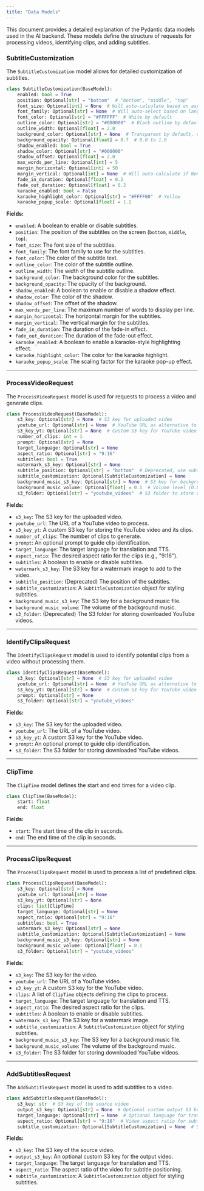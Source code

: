 ```yaml
---
title: "Data Models"
---
```


This document provides a detailed explanation of the Pydantic data models used in the AI backend. These models define the structure of requests for processing videos, identifying clips, and adding subtitles.

### SubtitleCustomization

The `SubtitleCustomization` model allows for detailed customization of subtitles.

```python
class SubtitleCustomization(BaseModel):
    enabled: bool = True
    position: Optional[str] = "bottom"  # "bottom", "middle", "top"
    font_size: Optional[int] = None  # Will auto-calculate based on aspect ratio if None
    font_family: Optional[str] = None  # Will auto-select based on language if None
    font_color: Optional[str] = "#FFFFFF"  # White by default
    outline_color: Optional[str] = "#000000"  # Black outline by default
    outline_width: Optional[float] = 2.0
    background_color: Optional[str] = None  # Transparent by default, use hex color for background
    background_opacity: Optional[float] = 0.7  # 0.0 to 1.0
    shadow_enabled: bool = True
    shadow_color: Optional[str] = "#000000"
    shadow_offset: Optional[float] = 2.0
    max_words_per_line: Optional[int] = 5
    margin_horizontal: Optional[int] = 50
    margin_vertical: Optional[int] = None  # Will auto-calculate if None
    fade_in_duration: Optional[float] = 0.2
    fade_out_duration: Optional[float] = 0.2
    karaoke_enabled: bool = False
    karaoke_highlight_color: Optional[str] = "#FFFF00"  # Yellow
    karaoke_popup_scale: Optional[float] = 1.2
```

**Fields:**
- `enabled`: A boolean to enable or disable subtitles.
- `position`: The position of the subtitles on the screen (`bottom`, `middle`, `top`).
- `font_size`: The font size of the subtitles.
- `font_family`: The font family to use for the subtitles.
- `font_color`: The color of the subtitle text.
- `outline_color`: The color of the subtitle outline.
- `outline_width`: The width of the subtitle outline.
- `background_color`: The background color for the subtitles.
- `background_opacity`: The opacity of the background.
- `shadow_enabled`: A boolean to enable or disable a shadow effect.
- `shadow_color`: The color of the shadow.
- `shadow_offset`: The offset of the shadow.
- `max_words_per_line`: The maximum number of words to display per line.
- `margin_horizontal`: The horizontal margin for the subtitles.
- `margin_vertical`: The vertical margin for the subtitles.
- `fade_in_duration`: The duration of the fade-in effect.
- `fade_out_duration`: The duration of the fade-out effect.
- `karaoke_enabled`: A boolean to enable a karaoke-style highlighting effect.
- `karaoke_highlight_color`: The color for the karaoke highlight.
- `karaoke_popup_scale`: The scaling factor for the karaoke pop-up effect.

---

### ProcessVideoRequest

The `ProcessVideoRequest` model is used for requests to process a video and generate clips.

```python
class ProcessVideoRequest(BaseModel):
    s3_key: Optional[str] = None  # S3 key for uploaded video
    youtube_url: Optional[str] = None  # YouTube URL as alternative to S3
    s3_key_yt: Optional[str] = None  # Custom S3 key for YouTube video and its clips
    number_of_clips: int = 1
    prompt: Optional[str] = None
    target_language: Optional[str] = None
    aspect_ratio: Optional[str] = "9:16"
    subtitles: bool = True
    watermark_s3_key: Optional[str] = None
    subtitle_position: Optional[str] = "bottom"  # Deprecated, use subtitle_customization instead
    subtitle_customization: Optional[SubtitleCustomization] = None
    background_music_s3_key: Optional[str] = None  # S3 key for background music file
    background_music_volume: Optional[float] = 0.1  # Volume level (0.0 to 1.0), default is subtle
    s3_folder: Optional[str] = "youtube_videos"  # S3 folder to store downloaded YouTube videos (deprecated, use s3_key_yt)
```

**Fields:**
- `s3_key`: The S3 key for the uploaded video.
- `youtube_url`: The URL of a YouTube video to process.
- `s3_key_yt`: A custom S3 key for storing the YouTube video and its clips.
- `number_of_clips`: The number of clips to generate.
- `prompt`: An optional prompt to guide clip identification.
- `target_language`: The target language for translation and TTS.
- `aspect_ratio`: The desired aspect ratio for the clips (e.g., "9:16").
- `subtitles`: A boolean to enable or disable subtitles.
- `watermark_s3_key`: The S3 key for a watermark image to add to the video.
- `subtitle_position`: (Deprecated) The position of the subtitles.
- `subtitle_customization`: A `SubtitleCustomization` object for styling subtitles.
- `background_music_s3_key`: The S3 key for a background music file.
- `background_music_volume`: The volume of the background music.
- `s3_folder`: (Deprecated) The S3 folder for storing downloaded YouTube videos.

---

### IdentifyClipsRequest

The `IdentifyClipsRequest` model is used to identify potential clips from a video without processing them.

```python
class IdentifyClipsRequest(BaseModel):
    s3_key: Optional[str] = None  # S3 key for uploaded video
    youtube_url: Optional[str] = None  # YouTube URL as alternative to S3
    s3_key_yt: Optional[str] = None  # Custom S3 key for YouTube video
    prompt: Optional[str] = None
    s3_folder: Optional[str] = "youtube_videos"
```

**Fields:**
- `s3_key`: The S3 key for the uploaded video.
- `youtube_url`: The URL of a YouTube video.
- `s3_key_yt`: A custom S3 key for the YouTube video.
- `prompt`: An optional prompt to guide clip identification.
- `s3_folder`: The S3 folder for storing downloaded YouTube videos.

---

### ClipTime

The `ClipTime` model defines the start and end times for a video clip.

```python
class ClipTime(BaseModel):
    start: float
    end: float
```

**Fields:**
- `start`: The start time of the clip in seconds.
- `end`: The end time of the clip in seconds.

---

### ProcessClipsRequest

The `ProcessClipsRequest` model is used to process a list of predefined clips.

```python
class ProcessClipsRequest(BaseModel):
    s3_key: Optional[str] = None
    youtube_url: Optional[str] = None
    s3_key_yt: Optional[str] = None
    clips: list[ClipTime]
    target_language: Optional[str] = None
    aspect_ratio: Optional[str] = "9:16"
    subtitles: bool = True
    watermark_s3_key: Optional[str] = None
    subtitle_customization: Optional[SubtitleCustomization] = None
    background_music_s3_key: Optional[str] = None
    background_music_volume: Optional[float] = 0.1
    s3_folder: Optional[str] = "youtube_videos"
```

**Fields:**
- `s3_key`: The S3 key for the video.
- `youtube_url`: The URL of a YouTube video.
- `s3_key_yt`: A custom S3 key for the YouTube video.
- `clips`: A list of `ClipTime` objects defining the clips to process.
- `target_language`: The target language for translation and TTS.
- `aspect_ratio`: The desired aspect ratio for the clips.
- `subtitles`: A boolean to enable or disable subtitles.
- `watermark_s3_key`: The S3 key for a watermark image.
- `subtitle_customization`: A `SubtitleCustomization` object for styling subtitles.
- `background_music_s3_key`: The S3 key for a background music file.
- `background_music_volume`: The volume of the background music.
- `s3_folder`: The S3 folder for storing downloaded YouTube videos.

---

### AddSubtitlesRequest

The `AddSubtitlesRequest` model is used to add subtitles to a video.

```python
class AddSubtitlesRequest(BaseModel):
    s3_key: str  # S3 key of the source video
    output_s3_key: Optional[str] = None  # Optional custom output S3 key. If not provided, will append "_subtitled" to the original filename
    target_language: Optional[str] = None  # Optional language for translation and TTS
    aspect_ratio: Optional[str] = "9:16"  # Video aspect ratio for subtitle positioning
    subtitle_customization: Optional[SubtitleCustomization] = None  # Subtitle styling options
```

**Fields:**
- `s3_key`: The S3 key of the source video.
- `output_s3_key`: An optional custom S3 key for the output video.
- `target_language`: The target language for translation and TTS.
- `aspect_ratio`: The aspect ratio of the video for subtitle positioning.
- `subtitle_customization`: A `SubtitleCustomization` object for styling subtitles.

